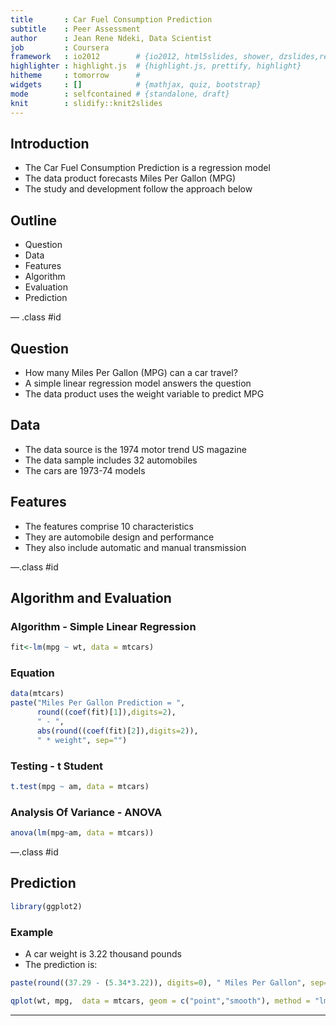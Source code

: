 ```yaml
---
title       : Car Fuel Consumption Prediction
subtitle    : Peer Assessment
author      : Jean Rene Ndeki, Data Scientist
job         : Coursera
framework   : io2012        # {io2012, html5slides, shower, dzslides,revealjs, ...}
highlighter : highlight.js  # {highlight.js, prettify, highlight}
hitheme     : tomorrow      # 
widgets     : []            # {mathjax, quiz, bootstrap}
mode        : selfcontained # {standalone, draft}
knit        : slidify::knit2slides
---
```


## Introduction

- The Car Fuel Consumption Prediction is a regression model
- The data product forecasts Miles Per Gallon (MPG)
- The study and development follow the approach below

## Outline

- Question
- Data
- Features
- Algorithm
- Evaluation
- Prediction

--- .class #id 

## Question

- How many Miles Per Gallon (MPG) can a car travel?
- A simple linear regression model answers the question 
- The data product uses the weight variable to predict MPG 

## Data

- The data source is the 1974 motor trend US magazine
- The data sample includes 32 automobiles 
- The cars are 1973-74 models

## Features

- The features comprise 10 characteristics 
- They are automobile design and performance
- They also include automatic and manual transmission

---.class #id 

## Algorithm and Evaluation

### Algorithm - Simple Linear Regression 
```r
fit<-lm(mpg ~ wt, data = mtcars)
```

### Equation 
```r
data(mtcars)
paste("Miles Per Gallon Prediction = ", 
      round((coef(fit)[1]),digits=2), 
      " - ",
      abs(round((coef(fit)[2]),digits=2)),
      " * weight", sep="")
```

### Testing - t Student
```r
t.test(mpg ~ am, data = mtcars)
```

### Analysis Of Variance - ANOVA 
```r
anova(lm(mpg~am, data = mtcars))
```

---.class #id 

## Prediction
```r
library(ggplot2)
```
### Example
- A car weight is 3.22 thousand pounds
- The prediction is:
```r
paste(round((37.29 - (5.34*3.22)), digits=0), " Miles Per Gallon", sep="")
```

```r
qplot(wt, mpg,  data = mtcars, geom = c("point","smooth"), method = "lm")
```
---